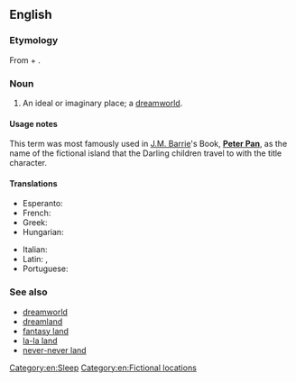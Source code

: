 ==English==

===Etymology===
From {{term|never|Never}} + {{term|land}}.

===Noun===
{{en-noun}}

# An ideal or imaginary place; a [[dreamworld]]. 

====Usage notes====
This term was most famously used in [[w:J.M. Barrie|J.M. Barrie]]'s Book, '''[[w:Peter Pan|Peter Pan]]''', as the name of the fictional island that the Darling children travel to with the title character.

====Translations====
{{trans-top|an ideal or imaginary place}}
* Esperanto: {{t-|eo|neniamlando}}
* French: {{t-|fr|pays imaginaire|m}}
* Greek: {{t-|el|χώρα του ποτέ|f|tr=khóra tu poté|sc=Grek}}
* Hungarian: {{t-|hu|sohaország}}
{{trans-mid}}
* Italian: {{t-|it|isola che non c'è}}
* Latin: {{t-|la|insula imaginaria|f}}, {{t-|la|terra imaginaria}}
* Portuguese: {{t-|pt|terra do nunca|f}}
{{trans-bottom}}

===See also===
*[[dreamworld]]
*[[dreamland]]
*[[fantasy land]]
*[[la-la land]]
*[[never-never land]]

[[Category:en:Sleep]]
[[Category:en:Fictional locations]]